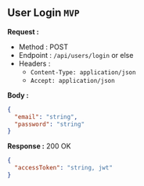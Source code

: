 
## User Login `MVP`

**Request :**

- Method : <Badge method="POST">POST</Badge>
- Endpoint : `/api/users/login` or else
- Headers :
  - `Content-Type: application/json`
  - `Accept: application/json`

**Body :**

```json
{
  "email": "string",
  "password": "string"
}
```

**Response :** <Badge outline variant="success">200 OK</Badge>

```json
{
  "accessToken": "string, jwt"
}
```
